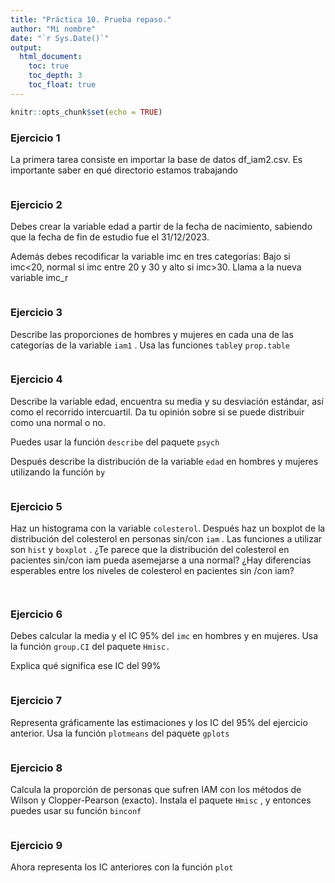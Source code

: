 ```yaml
---
title: "Práctica 10. Prueba repaso."
author: "Mi nombre"
date: "`r Sys.Date()`"
output: 
  html_document:
    toc: true
    toc_depth: 3
    toc_float: true
---
```


```r
knitr::opts_chunk$set(echo = TRUE)
```





### Ejercicio 1

La primera tarea consiste en importar la base de datos df_iam2.csv. Es importante saber en qué directorio estamos trabajando

```r



```

### Ejercicio 2

Debes crear la variable edad a partir de la fecha de nacimiento, sabiendo que la fecha de fin de estudio fue el 31/12/2023.

Además debes recodificar la variable imc en tres categorías: Bajo si imc\<20, normal si imc entre 20 y 30 y alto si imc\>30. Llama a la nueva variable imc_r

```r

```

### Ejercicio 3

Describe las proporciones de hombres y mujeres en cada una de las categorías de la variable `iam1` . Usa las funciones `table`y `prop.table`

```r


```

### Ejercicio 4

Describe la variable edad, encuentra su media y su desviación estándar, así como el recorrido intercuartil. Da tu opinión sobre si se puede distribuir como una normal o no.

Puedes usar la función `describe` del paquete `psych`

Después describe la distribución de la variable `edad` en hombres y mujeres utilizando la función `by`

```r



```

### Ejercicio 5

Haz un histograma con la variable `colesterol`. Después haz un boxplot de la distribución del colesterol en personas sin/con `iam` . Las funciones a utilizar son `hist` y `boxplot` . ¿Te parece que la distribución del colesterol en pacientes sin/con iam pueda asemejarse a una normal? ¿Hay diferencias esperables entre los niveles de colesterol en pacientes sin /con iam?

```r
     
```

```r

```



### Ejercicio 6

Debes calcular la media y el IC 95% del `imc` en hombres y en mujeres. Usa la función `group.CI` del paquete `Hmisc.`

Explica qué significa ese IC del 99%

```r

```



### Ejercicio 7

Representa gráficamente las estimaciones y los IC del 95% del ejercicio anterior. Usa la función `plotmeans` del paquete `gplots`

```r

```

### Ejercicio 8

Calcula la proporción de personas que sufren IAM con los métodos de Wilson y Clopper-Pearson (exacto). Instala el paquete `Hmisc` , y entonces puedes usar su función `binconf`

```r

```

### Ejercicio 9

Ahora representa los IC anteriores con la función `plot`

```r

```


